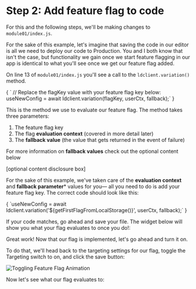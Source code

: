 
# Step 2: Add feature flag to code

For this and the following steps, we'll be making changes to `module01/index.js`. 

For the sake of this example, let's imagine that saving the code in our editor is all we need to deploy our code to Production. You and I both know that isn't the case, but functionality we gain once we start feature flagging in our app is identical to what you'll see once we get our feature flag added.

On line 13 of `module01/index.js` you'll see a call to the `ldclient.variation()` method.

<SyntaxHighlighter showLineNumbers="true" startingLineNumber={12} language="javascript" style={docco}>
{
`  // Replace the flagKey value with your feature flag key below:
  useNewConfig = await ldclient.variation(flagKey, userCtx, fallback);`
}
</SyntaxHighlighter>

This is the method we use to evaluate our feature flag. The method takes three parameters:

1. The feature flag key
2. The flag **evaluation context** (covered in more detail later)
3. The **fallback value** (the value that gets returned in the event of failure)

For more information on **fallback values** check out the optional content below

[optional content disclosure box]

For the sake of this example, we've taken care of the **evaluation context** and **fallback parameter*** values for you— all you need to do is add your feature flag key. The correct code should look like this:

<SyntaxHighlighter showLineNumbers="true" startingLineNumber={14} language="javascript" style={docco}>
{
`useNewConfig = await ldclient.variation('${getFirstFlagFromLocalStorage()}', userCtx, fallback);`
}
</SyntaxHighlighter>

If your code matches, go ahead and save your file. The widget below will show you what your flag evaluates to once you do!:

<FlagKeyAndValue moduleId="1" />

Great work! Now that our flag is implemented, let's go ahead and turn it on. 

To do that, we'll head back to the targeting settings for our flag, toggle the Targeting switch to on, and click the save button:

![Toggling Feature Flag Animation](/images/toggle-flag.gif)

Now let's see what our flag evaluates to:

<FlagKeyAndValue moduleId="1" />
